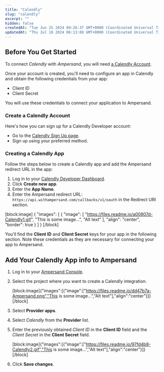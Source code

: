 ```yaml
---
title: "Calendly"
slug: "calendly"
excerpt: ""
hidden: false
createdAt: "Tue Jun 25 2024 09:26:37 GMT+0000 (Coordinated Universal Time)"
updatedAt: "Thu Jul 18 2024 06:13:08 GMT+0000 (Coordinated Universal Time)"
---
```

## Before You Get Started

To connect _Calendly_ with _Ampersand_, you will need [a Calendly Account](#create-a-calendly-account).

Once your account is created, you'll need to configure an app in Calendly and obtain the following credentials from your app:

- Client ID
- Client Secret

You will use these credentials to connect your application to Ampersand.

### Create a Calendly Account

Here's how you can sign up for a Calendly Developer account:

- Go to the [Calendly Sign Up page](https://login.calendly.com/signin/register).
- Sign up using your preferred method.

### Creating a Calendly App

Follow the steps below to create a Calendly app and add the Ampersand redirect URL in the app:

1. Log in to your [Calendly Developer Dashboard](https://login.calendly.com/).
2. Click **Create new app**.
3. Enter the **App Name**.
4. Enter the Ampersand redirect URL: `https://api.withampersand.com/callbacks/v1/oauth` in the Redirect URI section.

[block:image]
{
  "images": [
    {
      "image": [
        "https://files.readme.io/a00807d-Calendly1.gif",
        "This is some image...",
        "Alt text"
      ],
      "align": "center",
      "border": true
    }
  ]
}
[/block]


You'll find the **Client ID** and **Client Secret** keys for your app in the following section. Note these credentials as they are necessary for connecting your app to Ampersand.

## Add Your Calendly App info to Ampersand

1. Log in to your [Ampersand Console](https://console.withampersand.com).

2. Select the project where you want to create a Calendly integration.

   [block:image]{"images":[{"image":["https://files.readme.io/dd47b7a-Ampersand.png","This is some image...","Alt text"],"align":"center"}]}[/block]

3. Select **Provider apps**.

4. Select _Calendly_ from the **Provider** list.

5. Enter the previously obtained _Client ID_ in the **Client ID** field and the _Client Secret_ in the **Client Secret** field.

   [block:image]{"images":[{"image":["https://files.readme.io/97fd4b8-Calendly2.gif","This is some image...","Alt text"],"align":"center"}]}[/block]

6. Click **Save changes**.
